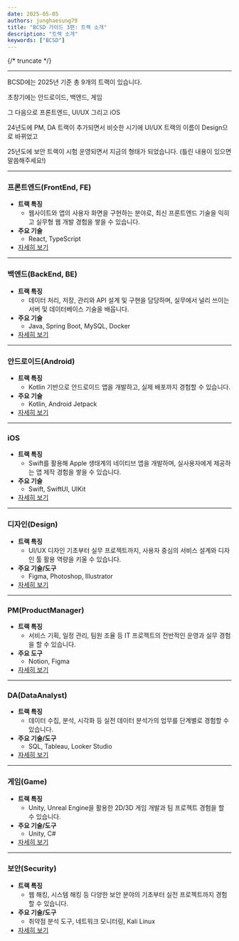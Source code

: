 ```yaml
---
date: 2025-05-05
authors: junghaesung79
title: "BCSD 가이드 3편: 트랙 소개"
description: "트랙 소개"
keywords: ["BCSD"]
---
```


{/* truncate */}

---

BCSD에는 2025년 기준 총 9개의 트랙이 있습니다.

초창기에는 안드로이드, 백엔드, 게임

그 다음으로 프론트엔드, UI/UX 그리고 iOS

24년도에 PM, DA 트랙이 추가되면서 비슷한 시기에 UI/UX 트랙의 이름이 Design으로 바뀌었고

25년도에 보안 트랙이 시험 운영되면서 지금의 형태가 되었습니다. (틀린 내용이 있으면 말씀해주세요!)

---

### 프론트엔드(FrontEnd, FE)

- **트랙 특징**
    - 웹사이트와 앱의 사용자 화면을 구현하는 분야로, 최신 프론트엔드 기술을 익히고 실무형 웹 개발 경험을 쌓을 수 있습니다.
- **주요 기술**
    - React, TypeScript
- [자세히 보기](https://blog.bcsdlab.com/front-end/react/introduce-FE-2025)

---

### 백엔드(BackEnd, BE)

- **트랙 특징**
    - 데이터 처리, 저장, 관리와 API 설계 및 구현을 담당하며, 실무에서 널리 쓰이는 서버 및 데이터베이스 기술을 배웁니다.
- **주요 기술**
    - Java, Spring Boot, MySQL, Docker
- [자세히 보기](https://blog.bcsdlab.com/back-end/react/introduce-BE-2025)

---

### 안드로이드(Android)

- **트랙 특징**
    - Kotlin 기반으로 안드로이드 앱을 개발하고, 실제 배포까지 경험할 수 있습니다.
- **주요 기술**
    - Kotlin, Android Jetpack
- [자세히 보기](https://blog.bcsdlab.com/android/react/introduce-Android-2025)

---

### iOS

- **트랙 특징**
    - Swift를 활용해 Apple 생태계의 네이티브 앱을 개발하며, 실사용자에게 제공하는 앱 제작 경험을 쌓을 수 있습니다.
- **주요 기술**
    - Swift, SwiftUI, UIKit
- [자세히 보기](https://blog.bcsdlab.com/ios/react/introduce-iOS-2025)

---

### 디자인(Design)

- **트랙 특징**
    - UI/UX 디자인 기초부터 실무 프로젝트까지, 사용자 중심의 서비스 설계와 디자인 툴 활용 역량을 키울 수 있습니다.
- **주요 기술/도구**
    - Figma, Photoshop, Illustrator
- [자세히 보기](https://blog.bcsdlab.com/design/react/introduce-Design-2025)

---

### PM(ProductManager)

- **트랙 특징**
    - 서비스 기획, 일정 관리, 팀원 조율 등 IT 프로젝트의 전반적인 운영과 실무 경험을 할 수 있습니다.
- **주요 도구**
    - Notion, Figma
- [자세히 보기](https://blog.bcsdlab.com/product-manager/react/introduce-PM-2025)

---

### DA(DataAnalyst)

- **트랙 특징**
    - 데이터 수집, 분석, 시각화 등 실전 데이터 분석가의 업무를 단계별로 경험할 수 있습니다.
- **주요 기술/도구**
    - SQL, Tableau, Looker Studio
- [자세히 보기](https://blog.bcsdlab.com/data-analyst/react/introduce-DA-2025)

---

### 게임(Game)

- **트랙 특징**
    - Unity, Unreal Engine을 활용한 2D/3D 게임 개발과 팀 프로젝트 경험을 할 수 있습니다.
- **주요 기술/도구**
    - Unity, C#
- [자세히 보기](https://blog.bcsdlab.com/game/react/introduce-Game-2025)

---

### 보안(Security)

- **트랙 특징**
    - 웹 해킹, 시스템 해킹 등 다양한 보안 분야의 기초부터 실전 프로젝트까지 경험할 수 있습니다.
- **주요 기술/도구**
    - 취약점 분석 도구, 네트워크 모니터링, Kali Linux
- [자세히 보기](https://blog.bcsdlab.com/security/react/introduce-Security-2025)